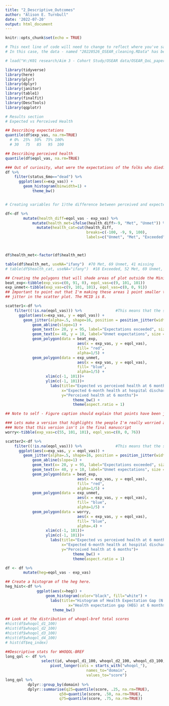 ---
title: "2_Descriptive_Outcomes"
author: "Alison E. Turnbull"
date: '2022-07-20'
output: html_document
---

```{r setup, include=FALSE}
knitr::opts_chunk$set(echo = TRUE)
```

```{r loading data, echo=FALSE}
# This next line of code will need to change to reflect where you've saved your project locally.  
# In this case, the data - named "20220526_OSEAR_cleaning.RData" has been saved within the project on a network drive.

# load("H:/K01 research/Aim 3 - Cohort Study/OSEAR data/OSEAR_QoL_paper_share/20220526_OSEAR_cleaning.RData")
```

```{r packages, include=FALSE, warning=FALSE}
library(tidyverse)
library(here)
library(plyr)
library(dplyr)
library(janitor)
library(table1)
library(finalfit)
library(DescTools)
library(qqplotr)
```

```{r Health expectations met, include=FALSE, message=FALSE}

# Results section
# Expected vs Perceived Health

## Describing expectations
quantile(df$exp_vas, na.rm=TRUE) 
  # 0%  25%  50%  75% 100% 
  # 30   75   85   95  100 

## Describing perceived health
quantile(df$eqol_vas, na.rm=TRUE) 

### Out of curiosity, what were the expectations of the folks who died? 
df %>%
    filter(status_6mo=="dead") %>%
      ggplot(aes(x=exp_vas)) +
        geom_histogram(binwidth=1) + 
            theme_bw()


# Creating variables for 1)the difference between perceived and expected and 2)whether health expectations were met

df<-df %>%
        mutate(health_diff=eqol_vas - exp_vas) %>%
            mutate(health_met=ifelse(health_diff>-9, "Met", "Unmet")) %>%
              mutate(health_cat=cut(health_diff, 
                                    breaks=c(-100, -9, 9, 100), 
                                    labels=c("Unmet", "Met", "Exceeded")))



df$health_met<-factor(df$health_met)

table(df$health_met, useNA="ifany")  #70 Met, 69 Unmet, 41 missing
# table(df$health_cat, useNA="ifany")  #18 Exceeded, 52 Met, 69 Unmet, 41 Missing

```


```{r Scatterplot of expected vs perceived health (Fig 1), echo=FALSE}

## Creating the polygons that will shade areas of plot outside the Minimal Clinical Important Difference 
beat_exp<-tibble(exp_vas=c(0, 91, 0), eqol_vas=c(9, 101, 101))
exp_unmet<-tibble(exp_vas=c(9, 101, 101), eqol_vas=c(0, 0, 91))  
## Important to point out that I'm making these areas 1 point smaller than necessary to account for the 1-increment 
## jitter in the scatter plot. The MCID is 8.

scatter1<-df %>%
    filter((!is.na(eqol_vas))) %>%               #This means that the sample size is only 139
      ggplot(aes(x=exp_vas, y = eqol_vas)) +
        geom_jitter(alpha=.5, shape=16, position = position_jitter(width = 1, height=1)) + 
            geom_abline(slope=1) +          
            geom_text(x= 20, y = 95, label="Expectations exceeded", size= 4) +
            geom_text(x= 40, y = 10, label="Unmet expectations", size = 4) +          
            geom_polygon(data = beat_exp, 
                                aes(x = exp_vas, y = eqol_vas), 
                                fill= "red", 
                                alpha=1/5) + 
            geom_polygon(data = exp_unmet, 
                                aes(x = exp_vas, y = eqol_vas), 
                                fill= "blue", 
                                alpha=1/5) +       
                  xlim(c(-1, 101))+
                  ylim(c(-1, 101))+
                    labs(title="Expected vs perceived health at 6 months (N = 139)", 
                         x="Expected 6-month health at hospital discharge", 
                         y="Perceived health at 6 months")+ 
                              theme_bw() +
                              theme(aspect.ratio = 1)

## Note to self - Figure caption should explain that points have been jittered +/- 1 unit in either horizontal and vertical directions and shaded areas have been adjusted by 1 unit to ensure no point extends into a shaded region due to jittering. 

### Lets make a version that highlights the people I'm really worried about...
### Note that this version isn't in the final manuscript
worry<-tibble(exp_vas=c(55, 101, 101), eqol_vas=c(0, 0, 76))

scatter2<-df %>%
    filter((!is.na(eqol_vas))) %>%               #This means that the sample size is only 139
      ggplot(aes(x=exp_vas, y = eqol_vas)) +
        geom_jitter(alpha=.5, shape=16, position = position_jitter(width = 1, height=1)) + 
            geom_abline(slope=1) +          
            geom_text(x= 20, y = 95, label="Expectations exceeded", size= 4) +
            geom_text(x= 40, y = 10, label="Unmet expectations", size = 4) +  
            geom_polygon(data = beat_exp, 
                                aes(x = exp_vas, y = eqol_vas), 
                                fill= "red", 
                                alpha=1/5) + 
            geom_polygon(data = exp_unmet, 
                                aes(x = exp_vas, y = eqol_vas), 
                                fill= "blue", 
                                alpha=1/5) +       
            geom_polygon(data = worry, 
                                aes(x = exp_vas, y = eqol_vas), 
                                fill= "blue", 
                                alpha=.4) +    
                  xlim(c(-1, 101))+
                  ylim(c(-1, 101))+
                    labs(title="Expected vs perceived health at 6 months (N = 139)", 
                         x="Expected 6-month health at hospital discharge", 
                         y="Perceived health at 6 months")+ 
                              theme_bw() +
                              theme(aspect.ratio = 1)
```


```{r Histogram of HEG (e-Fig 3), echo=FALSE}

df <- df %>%
        mutate(heg=eqol_vas - exp_vas)

## Create a histogram of the heg here.
heg_hist<-df %>%
              ggplot(aes(x=heg)) + 
                  geom_histogram(color="black", fill="white") + 
                    labs(title="Histogram of Health Expectation Gap (N = 139)", 
                            x="Health expectation gap (HEG) at 6 months") +
                     theme_bw()
```


```{r WHOQOL-BREF Descriptive, echo=FALSE}
## Look at the distribution of whoqol-bref total scores
#hist(df$whoqol_d1_100)
#hist(df$whoqol_d2_100)
#hist(df$whoqol_d3_100)
#hist(df$whoqol_d4_100)
# hist(df$eq_index)  

##Descriptive stats for WHOQOL-BREF
long_qol <- df %>%
                select(id, whoqol_d1_100, whoqol_d2_100, whoqol_d3_100, whoqol_d4_100) %>%
                    pivot_longer(cols = starts_with("whoqol_"), 
                                    names_to="domain", 
                                    values_to="score")
long_qol %>%
          dplyr::group_by(domain) %>%
          dplyr::summarise(q25=quantile(score, .25, na.rm=TRUE), 
                        q50=quantile(score, .50, na.rm=TRUE),
                        q75=quantile(score, .75, na.rm=TRUE))
```






